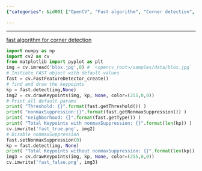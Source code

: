 ```yaml
---
{"categories": &id001 ["OpenCV", "Fast algorithm", "Corner detection", "Image processing", "FAST object", "fast_true.png", "fast_false.png"], "category": "Computer Vision", "date": "2022-09-17 07:54:53", "description": "This code utilizes OpenCV's Fast algorithm to detect corners in an image, initializing the FAST object with default values and saving the results as 'fast_true.png' and 'fast_false.png'. The Fast algorithm is a feature detection method that helps locate feature points or interest points in an image which can be useful for various computer vision tasks.", "tags": *id001, "title": "opencv corner detection"}

---
```


------

[fast algorithm for corner detection](https://docs.opencv.org/4.x/df/d0c/tutorial_py_fast.html)

```python
import numpy as np
import cv2 as cv
from matplotlib import pyplot as plt
img = cv.imread('blox.jpg',0) # `<opencv_root>/samples/data/blox.jpg`
# Initiate FAST object with default values
fast = cv.FastFeatureDetector_create()
# find and draw the keypoints
kp = fast.detect(img,None)
img2 = cv.drawKeypoints(img, kp, None, color=(255,0,0))
# Print all default params
print( "Threshold: {}".format(fast.getThreshold()) )
print( "nonmaxSuppression:{}".format(fast.getNonmaxSuppression()) )
print( "neighborhood: {}".format(fast.getType()) )
print( "Total Keypoints with nonmaxSuppression: {}".format(len(kp)) )
cv.imwrite('fast_true.png', img2)
# Disable nonmaxSuppression
fast.setNonmaxSuppression(0)
kp = fast.detect(img, None)
print( "Total Keypoints without nonmaxSuppression: {}".format(len(kp)) )
img3 = cv.drawKeypoints(img, kp, None, color=(255,0,0))
cv.imwrite('fast_false.png', img3)

```

